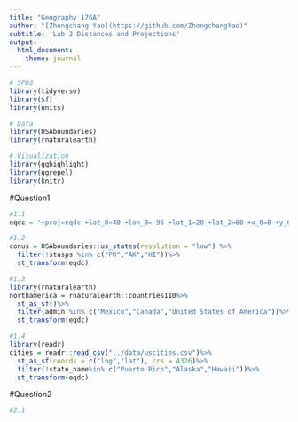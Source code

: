 ```yaml
---
title: "Geography 176A"
author: "[Zhongchang Yao](https://github.com/ZhongchangYao)"
subtitle: 'Lab 2 Distances and Projections'
output:
  html_document:
    theme: journal
---
```


```R
# SPDS
library(tidyverse)
library(sf)
library(units)

# Data
library(USAboundaries)
library(rnaturalearth)

# Visualization
library(gghighlight)
library(ggrepel)
library(knitr)
```

#Question1
```R
#1.1
eqdc = '+proj=eqdc +lat_0=40 +lon_0=-96 +lat_1=20 +lat_2=60 +x_0=0 +y_0=0 +datum=NAD83 +units=m +no_defs'

#1.2
conus = USAboundaries::us_states(resolution = "low") %>%
  filter(!stusps %in% c("PR","AK","HI"))%>%
  st_transform(eqdc)

#1.3
library(rnaturalearth)
northamerica = rnaturalearth::countries110%>%
  st_as_sf()%>%
  filter(admin %in% c("Mexico","Canada","United States of America"))%>%
  st_transform(eqdc)

#1.4
library(readr)
cities = readr::read_csv("../data/uscities.csv")%>%
  st_as_sf(coords = c("lng","lat"), crs = 4326)%>%
  filter(!state_name%in% c("Puerto Rico","Alaska","Hawaii"))%>%
  st_transform(eqdc)
```

#Question2
```r
#2.1


```





